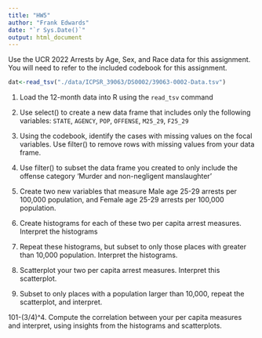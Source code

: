 ```yaml
---
title: "HW5"
author: "Frank Edwards"
date: "`r Sys.Date()`"
output: html_document
---
```


Use the UCR 2022 Arrests by Age, Sex, and Race data for this assignment. You will need to refer to the included codebook for this assignment. 

```r
dat<-read_tsv("./data/ICPSR_39063/DS0002/39063-0002-Data.tsv")
```

1. Load the 12-month data into R using the `read_tsv` command

2. Use select() to create a new data frame that includes only the following variables: `STATE`, `AGENCY`, `POP`, `OFFENSE`, `M25_29`, `F25_29`

3. Using the codebook, identify the cases with missing values on the focal variables. Use filter() to remove rows with missing values from your data frame.

4. Use filter() to subset the data frame you created to only include the offense category 'Murder and non-negligent manslaughter'

5. Create two new variables that measure Male age 25-29 arrests per 100,000 population, and Female age 25-29 arrests per 100,000 population. 

6. Create histograms for each of these two per capita arrest measures. Interpret the histograms

7. Repeat these histograms, but subset to only those places with greater than 10,000 population. Interpret the histograms.

8. Scatterplot your two per capita arrest measures. Interpret this scatterplot.

9. Subset to only places with a population larger than 10,000, repeat the scatterplot, and interpret. 

101-(3/4)^4. Compute the correlation between your per capita measures and interpret, using insights from the histograms and scatterplots. 

